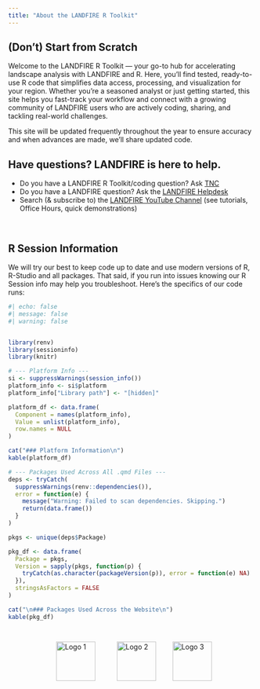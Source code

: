 ```yaml
---
title: "About the LANDFIRE R Toolkit"
---
```


## (Don't) Start from Scratch

Welcome to the LANDFIRE R Toolkit — your go-to hub for accelerating landscape analysis with LANDFIRE and R. Here, you'll find tested, ready-to-use R code that simplifies data access, processing, and visualization for your region. Whether you're a seasoned analyst or just getting started, this site helps you fast-track your workflow and connect with a growing community of LANDFIRE users who are actively coding, sharing, and tackling real-world challenges.

This site will be updated frequently throughout the year to ensure accuracy and when advances are made, we'll share updated code. 

## Have questions? LANDFIRE is here to help. 

- Do you have a LANDFIRE R Toolkit/coding question? Ask [TNC](mailto:landfire@tnc.org){target="blank"} 
- Do you have a LANDFIRE question? Ask the [LANDFIRE Helpdesk](mailto:helpdesk@landfire.gov){target="blank"} 
- Search (& subscribe to) the [LANDFIRE YouTube Channel](https://www.youtube.com/@LANDFIREvideo){target="blank} (see tutorials, Office Hours, quick demonstrations) 

<br>

## R Session Information

We will try our best to keep code up to date and use modern versions of R, R-Studio and all packages.  That said, if you run into issues knowing our R Session info may help you troubleshoot.  Here's the specifics of our code runs:

```r
#| echo: false
#| message: false
#| warning: false


library(renv)
library(sessioninfo)
library(knitr)

# --- Platform Info ---
si <- suppressWarnings(session_info())
platform_info <- si$platform
platform_info["Library path"] <- "[hidden]"

platform_df <- data.frame(
  Component = names(platform_info),
  Value = unlist(platform_info),
  row.names = NULL
)

cat("### Platform Information\n")
kable(platform_df)

# --- Packages Used Across All .qmd Files ---
deps <- tryCatch(
  suppressWarnings(renv::dependencies()),
  error = function(e) {
    message("Warning: Failed to scan dependencies. Skipping.")
    return(data.frame())
  }
)

pkgs <- unique(deps$Package)

pkg_df <- data.frame(
  Package = pkgs,
  Version = sapply(pkgs, function(p) {
    tryCatch(as.character(packageVersion(p)), error = function(e) NA)
  }),
  stringsAsFactors = FALSE
)

cat("\n### Packages Used Across the Website\n")
kable(pkg_df)

```




::: {.logo-row style="display: flex; justify-content: space-around; align-items: center; margin-top: 2em;"}

<img src="assets/doi.png" alt="Logo 1" style="height: 80px; margin: 0 20px;" />
<img src="assets/usfs.png" alt="Logo 2" style="height: 80px; margin: 0 20px;" />
<img src="assets/LANDFIRE.png" alt="Logo 3" style="height: 80px; margin: 0 10px;"/>

:::